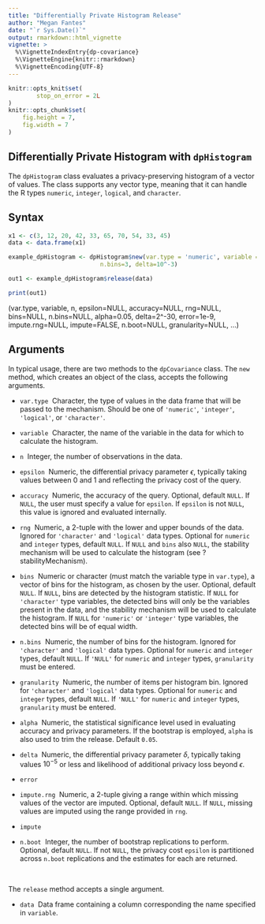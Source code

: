 ```yaml
---
title: "Differentially Private Histogram Release"
author: "Megan Fantes"
date: "`r Sys.Date()`"
output: rmarkdown::html_vignette
vignette: >
  %\VignetteIndexEntry{dp-covariance}
  %\VignetteEngine{knitr::rmarkdown}
  %\VignetteEncoding{UTF-8}
---
```



```r
knitr::opts_knit$set(
        stop_on_error = 2L
)
knitr::opts_chunk$set(
    fig.height = 7,
    fig.width = 7
)
```

Differentially Private Histogram with `dpHistogram`
-----------------------------------------

The `dpHistogram` class evaluates a privacy-preserving histogram of a vector of values. The class supports any vector type, meaning that it can handle the R types `numeric`, `integer`, `logical`, and `character`.

<!--
Differential privacy is a rigorous mathematical framework for making statistical information about private datasets available. This is done in such a way that guarantees that information about specific individuals in the dataset does not leak out. Differentially private estimates of various statistics are available in this package.  For example, the `mean.release()` function releases a mean of a variable, while adding a precise about of noise to guarantee `epsilon` differential privacy. 

The privacy loss parameter `epsilon` is chosen by the user and represents the degree of privacy preservation guaranteed to each observation in the data when releasing information. Typically this is valued between 0 and 1; as the value gets smaller, the level of privacy protection grows. However, greater privacy protection means more noise must be added to the true mean to achieve the desired amount of privacy. Therefore, as epsilon grows smaller, the privacy protection becomes greater, but the accuracy of the statistical release becomes weaker.

There is an additional definition of differential privacy known as `epsilon-delta` differential privacy. The additional privacy loss parameter `delta` is chosen by the user and represents how likely the privacy loss for a given dataset is more than epsilon. In other words, `delta` is the chance that additional privacy loss beyond `epsilon` occurs. This value should be very small, on the order of `10^-5`, and never greater than `1/n` (where n is the size of the database). Similar to `epsilon`, as the value of `delta` grows smaller, the level of privacy increases, but the accuracy decreases.

It is noteworthy the user must manually specify the number of observations, variable type, and range of the data of interest; data will only be touched at the point the estimate to be released is actually computed, and only by the function computing that estimate. This structure decreases the possibility of an unauthorized release of information. Additional parameter specification includes the desired `epsilon` value and post-processing steps the user would like to perform on the released statistic. 
-->

Syntax
------

```r
x1 <- c(3, 12, 20, 42, 33, 65, 70, 54, 33, 45)
data <- data.frame(x1)

example_dpHistogram <- dpHistogram$new(var.type = 'numeric', variable = 'x1', n = 10, epsilon=1, rng=c(3,70), 
                          n.bins=3, delta=10^-3)

out1 <- example_dpHistogram$release(data)

print(out1)
```


(var.type, variable, n, epsilon=NULL, accuracy=NULL, rng=NULL, 
                          bins=NULL, n.bins=NULL, alpha=0.05, delta=2^-30, error=1e-9,
                          impute.rng=NULL, impute=FALSE, n.boot=NULL, granularity=NULL, ...)
                          
                          
                          
Arguments
---------

In typical usage, there are two methods to the `dpCovariance` class. The `new` method, which creates an object of the class, accepts the following arguments.

* `var.type` \ Character, the type of values in the data frame that will be passed to the mechanism. Should be one of `'numeric'`, `'integer'`, `'logical'`, or `'character'`.

* `variable` \ Character, the name of the variable in the data for which to calculate the histogram.

* `n` \ Integer, the number of observations in the data.

* `epsilon` \ Numeric, the differential privacy parameter $\epsilon$, typically taking values between 0 and 1 and reflecting the privacy cost of the query.

* `accuracy` \ Numeric, the accuracy of the query. Optional, default `NULL`. If `NULL`, the user must specify a value for `epsilon`. If `epsilon` is not `NULL`, this value is ignored and evaluated internally.

* `rng` \ Numeric, a 2-tuple with the lower and upper bounds of the data. Ignored for `'character'` and `'logical'` data types. Optional for `numeric` and `integer` types, default `NULL`. If `NULL` and `bins` also `NULL`, the stability mechanism will be used to calculate the histogram (see ?stabilityMechanism).

* `bins` \ Numeric or character (must match the variable type in `var.type`), a vector of bins for the histogram, as chosen by the user. Optional, default `NULL`. If `NULL`, bins are detected by the histogram statistic. If `NULL` for `'character'` type variables, the detected bins will only be the variables present in the data, and the stability mechanism will be used to calculate the histogram. If `NULL` for `'numeric'` or `'integer'` type variables, the detected bins will be of equal width.

* `n.bins` \ Numeric, the number of bins for the histogram. Ignored for `'character'` and `'logical'` data types. Optional for `numeric` and `integer` types, default `NULL`. If `'NULL'` for `numeric` and `integer` types, `granularity` must be entered.

* `granularity` \ Numeric, the number of items per histogram bin. Ignored for `'character'` and `'logical'` data types. Optional for `numeric` and `integer` types, default `NULL`. If `'NULL'` for `numeric` and `integer` types, `granularity` must be entered.

* `alpha` \ Numeric, the statistical significance level used in evaluating accuracy and privacy parameters. If the bootstrap is employed, `alpha` is also used to trim the release. Default `0.05`.

* `delta` \ Numeric, the differential privacy parameter $\delta$, typically taking values $10^{-5}$ or less and likelihood of additional privacy loss beyond $\epsilon$.

* `error` \ 

* `impute.rng` \ Numeric, a 2-tuple giving a range within which missing values of the vector are imputed. Optional, default `NULL`. If `NULL`, missing values are imputed using the range provided in `rng`.

* `impute` \ 

* `n.boot` \ Integer, the number of bootstrap replications to perform. Optional, default `NULL`. If not `NULL`, the privacy cost `epsilon` is partitioned across `n.boot` replications and the estimates for each are returned.



&nbsp; 

The `release` method accepts a single argument. 

* `data` \ Data frame containing a column corresponding the name specified in `variable`.


